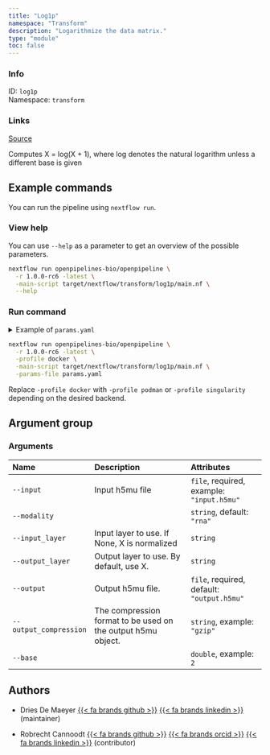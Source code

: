 ```yaml
---
title: "Log1p"
namespace: "Transform"
description: "Logarithmize the data matrix."
type: "module"
toc: false
---
```


::: {.column-margin}

### Info

ID: `log1p`  
Namespace: `transform`

### Links
[Source](https://github.com/openpipelines-bio/openpipeline/blob/1.0.0-rc6/./src/transform/log1p){.btn-action .btn-sm .btn-info .btn role="button"}

:::

Computes X = log(X + 1), where log denotes the natural logarithm unless a different base is given

## Example commands

You can run the pipeline using `nextflow run`.

### View help

You can use `--help` as a parameter to get an overview of the possible parameters.

```bash
nextflow run openpipelines-bio/openpipeline \
  -r 1.0.0-rc6 -latest \
  -main-script target/nextflow/transform/log1p/main.nf \
  --help
```

### Run command

<details>
<summary>Example of `params.yaml`</summary>
```yaml
# Arguments
input: # please fill in - example: "input.h5mu"
modality: "rna"
# input_layer: "foo"
# output_layer: "foo"
# output: "$id.$key.output.h5mu"
# output_compression: "gzip"
# base: 2

# Nextflow input-output arguments
publish_dir: # please fill in - example: "output/"
# param_list: "my_params.yaml"
```
</details>

```bash
nextflow run openpipelines-bio/openpipeline \
  -r 1.0.0-rc6 -latest \
  -profile docker \
  -main-script target/nextflow/transform/log1p/main.nf \
  -params-file params.yaml
```

:::{.callout-note}
Replace `-profile docker` with `-profile podman` or `-profile singularity` depending on the desired backend.
:::

## Argument group

### Arguments

|Name                   |Description                                                  |Attributes                                 |
|:----------------------|:------------------------------------------------------------|:------------------------------------------|
|`--input`              |Input h5mu file                                              |`file`, required, example: `"input.h5mu"`  |
|`--modality`           |                                                             |`string`, default: `"rna"`                 |
|`--input_layer`        |Input layer to use. If None, X is normalized                 |`string`                                   |
|`--output_layer`       |Output layer to use. By default, use X.                      |`string`                                   |
|`--output`             |Output h5mu file.                                            |`file`, required, default: `"output.h5mu"` |
|`--output_compression` |The compression format to be used on the output h5mu object. |`string`, example: `"gzip"`                |
|`--base`               |                                                             |`double`, example: `2`                     |

## Authors


  * Dries De Maeyer [{{< fa brands github >}}](https://github.com/ddemaeyer) [{{< fa brands linkedin >}}](https://linkedin.com/in/dries-de-maeyer-b46a814) (maintainer)

  * Robrecht Cannoodt [{{< fa brands github >}}](https://github.com/rcannood) [{{< fa brands orcid >}}](https://orcid.org/0000-0003-3641-729X) [{{< fa brands linkedin >}}](https://linkedin.com/in/robrechtcannoodt) (contributor)
